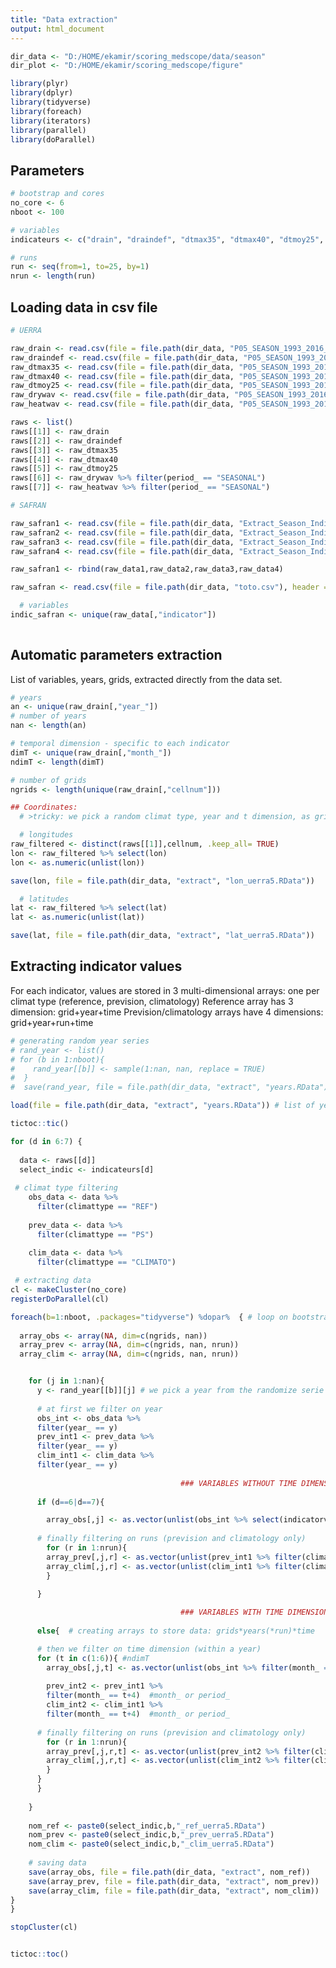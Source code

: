 ```yaml
---
title: "Data extraction"
output: html_document
---
```


```r
dir_data <- "D:/HOME/ekamir/scoring_medscope/data/season" 
dir_plot <- "D:/HOME/ekamir/scoring_medscope/figure" 

library(plyr)
library(dplyr)
library(tidyverse)
library(foreach)
library(iterators)
library(parallel)
library(doParallel)

```

## Parameters 

```r

# bootstrap and cores
no_core <- 6
nboot <- 100

# variables
indicateurs <- c("drain", "draindef", "dtmax35", "dtmax40", "dtmoy25", "drywav", "heatwav")

# runs
run <- seq(from=1, to=25, by=1)
nrun <- length(run)
```

## Loading data in csv file

```r

# UERRA

raw_drain <- read.csv(file = file.path(dir_data, "P05_SEASON_1993_2016_d_rain.csv"), header = TRUE, sep = ",")
raw_draindef <- read.csv(file = file.path(dir_data, "P05_SEASON_1993_2016_d_raindef.csv"), header = TRUE, sep = ",")
raw_dtmax35 <- read.csv(file = file.path(dir_data, "P05_SEASON_1993_2016_d_tmax_35.csv"), header = TRUE, sep = ",")
raw_dtmax40 <- read.csv(file = file.path(dir_data, "P05_SEASON_1993_2016_d_tmax_40.csv"), header = TRUE, sep = ",")
raw_dtmoy25 <- read.csv(file = file.path(dir_data, "P05_SEASON_1993_2016_d_tmoy_25.csv"), header = TRUE, sep = ",")
raw_drywav <- read.csv(file = file.path(dir_data, "P05_SEASON_1993_2016_dry_wave.csv"), header = TRUE, sep = ",")
raw_heatwav <- read.csv(file = file.path(dir_data, "P05_SEASON_1993_2016_heat_wave.csv"), header = TRUE, sep = ",")

raws <- list()
raws[[1]] <- raw_drain
raws[[2]] <- raw_draindef
raws[[3]] <- raw_dtmax35
raws[[4]] <- raw_dtmax40
raws[[5]] <- raw_dtmoy25
raws[[6]] <- raw_drywav %>% filter(period_ == "SEASONAL")
raws[[7]] <- raw_heatwav %>% filter(period_ == "SEASONAL")

# SAFRAN

raw_safran1 <- read.csv(file = file.path(dir_data, "Extract_Season_Indicators_FR8_pmt541m_1993_1998.csv"), header = TRUE, sep = ",")
raw_safran2 <- read.csv(file = file.path(dir_data, "Extract_Season_Indicators_FR8_pmt541m_1999_2004.csv"), header = TRUE, sep = ",")
raw_safran3 <- read.csv(file = file.path(dir_data, "Extract_Season_Indicators_FR8_pmt541m_2005_2009.csv"), header = TRUE, sep = ",")
raw_safran4 <- read.csv(file = file.path(dir_data, "Extract_Season_Indicators_FR8_pmt541m_2010_2016.csv"), header = TRUE, sep = ",")

raw_safran1 <- rbind(raw_data1,raw_data2,raw_data3,raw_data4)

raw_safran <- read.csv(file = file.path(dir_data, "toto.csv"), header = TRUE, sep = ",")

  # variables
indic_safran <- unique(raw_data[,"indicator"])
  
```

## Automatic parameters extraction

List of variables, years, grids, extracted directly from the data set.

```r

# years
an <- unique(raw_drain[,"year_"])
# number of years
nan <- length(an)

# temporal dimension - specific to each indicator
dimT <- unique(raw_drain[,"month_"]) 
ndimT <- length(dimT)

# number of grids
ngrids <- length(unique(raw_drain[,"cellnum"]))

## Coordinates: 
  # >tricky: we pick a random climat type, year and t dimension, as grid range assessed remains the same no matter what are the values of these parameters

  # longitudes
raw_filtered <- distinct(raws[[1]],cellnum, .keep_all= TRUE)
lon <- raw_filtered %>% select(lon)
lon <- as.numeric(unlist(lon))

save(lon, file = file.path(dir_data, "extract", "lon_uerra5.RData"))

  # latitudes
lat <- raw_filtered %>% select(lat)
lat <- as.numeric(unlist(lat))

save(lat, file = file.path(dir_data, "extract", "lat_uerra5.RData"))


```

## Extracting indicator values

For each indicator, values are stored in 3 multi-dimensional arrays: one per climat type (reference, prevision, climatology)
Reference array has 3 dimension: grid+year+time
Prevision/climatology arrays have 4 dimensions: grid+year+run+time

```r

# generating random year series
# rand_year <- list()
# for (b in 1:nboot){
#    rand_year[[b]] <- sample(1:nan, nan, replace = TRUE) 
#  }
#  save(rand_year, file = file.path(dir_data, "extract", "years.RData"))

load(file = file.path(dir_data, "extract", "years.RData")) # list of years in each bootstrap iteration

tictoc::tic() 

for (d in 6:7) {
  
  data <- raws[[d]]
  select_indic <- indicateurs[d]
  
 # climat type filtering
    obs_data <- data %>% 
      filter(climattype == "REF") 
    
    prev_data <- data %>% 
      filter(climattype == "PS") 
    
    clim_data <- data %>% 
      filter(climattype == "CLIMATO") 

 # extracting data
cl <- makeCluster(no_core)
registerDoParallel(cl)

foreach(b=1:nboot, .packages="tidyverse") %dopar%  { # loop on bootstrap samples
  
  array_obs <- array(NA, dim=c(ngrids, nan)) 
  array_prev <- array(NA, dim=c(ngrids, nan, nrun))
  array_clim <- array(NA, dim=c(ngrids, nan, nrun))


    for (j in 1:nan){
      y <- rand_year[[b]][j] # we pick a year from the randomize serie
      
      # at first we filter on year
      obs_int <- obs_data %>% 
      filter(year_ == y) 
      prev_int1 <- prev_data %>% 
      filter(year_ == y) 
      clim_int1 <- clim_data %>% 
      filter(year_ == y) 
      
                                      ### VARIABLES WITHOUT TIME DIMENSION ###
      
      if (d==6|d==7){

        array_obs[,j] <- as.vector(unlist(obs_int %>% select(indicatorvalue))) 
 
      # finally filtering on runs (prevision and climatology only)
        for (r in 1:nrun){
        array_prev[,j,r] <- as.vector(unlist(prev_int1 %>% filter(climatscenario == r) %>% select(indicatorvalue)))
        array_clim[,j,r] <- as.vector(unlist(clim_int1 %>% filter(climatscenario == r) %>% select(indicatorvalue)))
        }

      }
  
                                      ### VARIABLES WITH TIME DIMENSION ###
    
      else{  # creating arrays to store data: grids*years(*run)*time

      # then we filter on time dimension (within a year)
      for (t in c(1:6)){ #ndimT
        array_obs[,j,t] <- as.vector(unlist(obs_int %>% filter(month_ == t+4) %>% arrange(cellnum) %>% select(indicatorvalue))) #month_ or period_
        
        prev_int2 <- prev_int1 %>% 
        filter(month_ == t+4)  #month_ or period_
        clim_int2 <- clim_int1 %>% 
        filter(month_ == t+4)  #month_ or period_
 
      # finally filtering on runs (prevision and climatology only)
        for (r in 1:nrun){
        array_prev[,j,r,t] <- as.vector(unlist(prev_int2 %>% filter(climatscenario == r) %>% arrange(cellnum) %>% select(indicatorvalue)))
        array_clim[,j,r,t] <- as.vector(unlist(clim_int2 %>% filter(climatscenario == r) %>% arrange(cellnum) %>% select(indicatorvalue)))
        }
      }
      }
      
    }
  
    nom_ref <- paste0(select_indic,b,"_ref_uerra5.RData")
    nom_prev <- paste0(select_indic,b,"_prev_uerra5.RData")
    nom_clim <- paste0(select_indic,b,"_clim_uerra5.RData")
    
    # saving data
    save(array_obs, file = file.path(dir_data, "extract", nom_ref))
    save(array_prev, file = file.path(dir_data, "extract", nom_prev))
    save(array_clim, file = file.path(dir_data, "extract", nom_clim))
}
} 

stopCluster(cl)


tictoc::toc()

```
